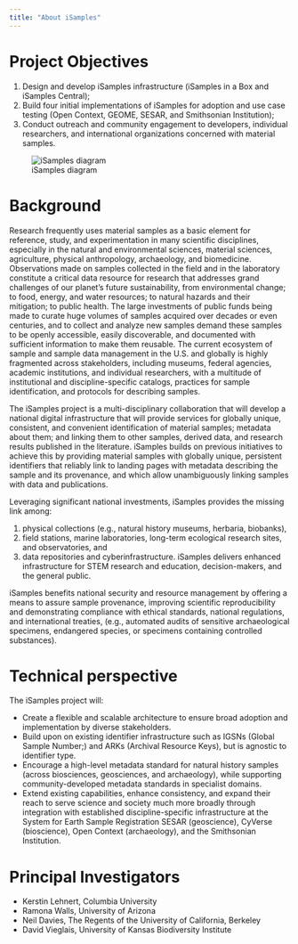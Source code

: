 ```yaml
---
title: "About iSamples"
---
```


# Project Objectives

1. Design and develop iSamples infrastructure (iSamples in a Box and iSamples Central);
2. Build four initial implementations of iSamples for adoption and use case testing (Open Context, GEOME, SESAR, and Smithsonian Institution);
3. Conduct outreach and community engagement to developers, individual researchers, and international organizations concerned with material samples.

![iSamples diagram](assets/iSamplesArchitecture.png)


# Background

Research frequently uses material samples as a basic element for reference, study, and experimentation in many scientific disciplines, especially in the natural and environmental sciences, material sciences, agriculture, physical anthropology, archaeology, and biomedicine. Observations made on samples collected in the field and in the laboratory constitute a critical data resource for research that addresses grand challenges of our planet’s future sustainability, from environmental change; to food, energy, and water resources; to natural hazards and their mitigation; to public health. The large investments of public funds being made to curate huge volumes of samples acquired over decades or even centuries, and to collect and analyze new samples demand these samples to be openly accessible, easily discoverable, and documented with sufficient information to make them reusable. The current ecosystem of sample and sample data management in the U.S. and globally is highly fragmented across stakeholders, including museums, federal agencies, academic institutions, and individual researchers, with a multitude of institutional and discipline-specific catalogs, practices for sample identification, and protocols for describing samples.

The iSamples project is a multi-disciplinary collaboration that will develop a national digital infrastructure that will provide services for globally unique, consistent, and convenient identification of material samples; metadata about them; and linking them to other samples, derived data, and research results published in the literature. iSamples builds on previous initiatives to achieve this by providing material samples with globally unique, persistent identifiers that reliably link to landing pages with metadata describing the sample and its provenance, and which allow unambiguously linking samples with data and publications.

Leveraging significant national investments, iSamples provides the missing link among:

1. physical collections (e.g., natural history museums, herbaria, biobanks),
2. field stations, marine laboratories, long-term ecological research sites, and observatories, and 
3. data repositories and cyberinfrastructure. iSamples delivers enhanced infrastructure for STEM research and education, decision-makers, and the general public.

iSamples benefits national security and resource management by offering a means to assure sample provenance, improving scientific reproducibility and demonstrating compliance with ethical standards, national regulations, and international treaties, (e.g., automated audits of sensitive archaeological specimens, endangered species, or specimens containing controlled substances).

# Technical perspective

The iSamples project will:

* Create a flexible and scalable architecture to ensure broad adoption and implementation by diverse stakeholders.
* Build upon on existing identifier infrastructure such as IGSNs (Global Sample Number;) and ARKs (Archival Resource Keys), but is agnostic to identifier type.
* Encourage a high-level metadata standard for natural history samples (across biosciences, geosciences, and archaeology), while supporting community-developed metadata standards in specialist domains.
* Extend existing capabilities, enhance consistency, and expand their reach to serve science and society much more broadly through integration with established discipline-specific infrastructure at the System for Earth Sample Registration SESAR (geoscience), CyVerse (bioscience), Open Context (archaeology), and the Smithsonian Institution.


# Principal Investigators

* Kerstin Lehnert, Columbia University
* Ramona Walls, University of Arizona
* Neil Davies, The Regents of the University of California, Berkeley
* David Vieglais, University of Kansas Biodiversity Institute


